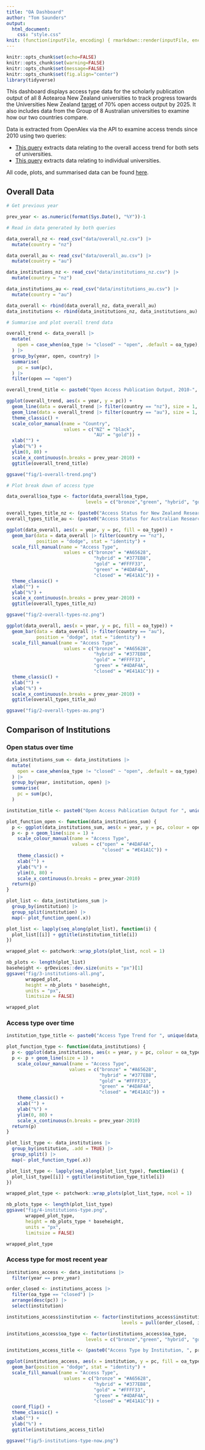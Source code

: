 ```yaml
---
title: "OA Dashboard"
author: "Tom Saunders"
output:
  html_document:
    css: "style.css"
knit: (function(inputFile, encoding) { rmarkdown::render(inputFile, encoding = encoding, output_file = file.path(dirname(inputFile), 'index.html')) })
---
```

```r
knitr::opts_chunk$set(echo=FALSE)
knitr::opts_chunk$set(warning=FALSE)
knitr::opts_chunk$set(message=FALSE)
knitr::opts_chunk$set(fig.align="center")
library(tidyverse)
```

This dashboard displays access type data for the scholarly publication output of all 8 Aotearoa New Zealand universities to track progress towards the Universities New Zealand [target](https://www.universitiesnz.ac.nz/sites/default/files/uni-nz/documents/Open%20Access%20Statement.pdf) of 70% open access output by 2025. It also includes data from the Group of 8 Australian universities to examine how our two countries compare. 

Data is extracted from OpenAlex via the API to examine access trends since 2010 using two queries:

* [This query](https://github.com/tesaunders/oa-nz/blob/main/query-overall.R) extracts data relating to the overall access trend for both sets of universities.
* [This query](https://github.com/tesaunders/oa-nz/blob/main/query-institution.R) extracts data relating to individual universities. 

All code, plots, and summarised data can be found [here](https://github.com/tesaunders/oa-nz).

## Overall Data

```r
# Get previous year

prev_year <- as.numeric(format(Sys.Date(), "%Y"))-1

# Read in data generated by both queries

data_overall_nz <- read_csv("data/overall_nz.csv") |> 
  mutate(country = "nz")

data_overall_au <- read_csv("data/overall_au.csv") |> 
  mutate(country = "au")

data_institutions_nz <- read_csv("data/institutions_nz.csv") |> 
  mutate(country = "nz")

data_institutions_au <- read_csv("data/institutions_au.csv") |> 
  mutate(country = "au")

data_overall <- rbind(data_overall_nz, data_overall_au)
data_institutions <- rbind(data_institutions_nz, data_institutions_au)

# Summarise and plot overall trend data

overall_trend <- data_overall |>
  mutate(
    open = case_when(oa_type != "closed" ~ "open", .default = oa_type),
  ) |> 
  group_by(year, open, country) |> 
  summarise(
    pc = sum(pc),
  ) |> 
  filter(open == "open")

overall_trend_title <- paste0("Open Access Publication Output, 2010-", prev_year)

ggplot(overall_trend, aes(x = year, y = pc)) +
  geom_line(data = overall_trend |> filter(country == "nz"), size = 1, aes(colour = "NZ")) +
  geom_line(data = overall_trend |> filter(country == "au"), size = 1, aes(colour = "AU")) +
  theme_classic() +
  scale_color_manual(name = "Country",
                     values = c("NZ" = "black",
                                "AU" = "gold")) +
  xlab("") +
  ylab("%") +
  ylim(0, 80) +
  scale_x_continuous(n.breaks = prev_year-2010) +
  ggtitle(overall_trend_title)

ggsave("fig/1-overall-trend.png")

# Plot break down of access type

data_overall$oa_type <- factor(data_overall$oa_type, 
                             levels = c("bronze","green", "hybrid", "gold", "closed"))

overall_types_title_nz <- (paste0("Access Status for New Zealand Research Publications, 2010-", prev_year))
overall_types_title_au <- (paste0("Access Status for Australian Research Publications, 2010-", prev_year))

ggplot(data_overall, aes(x = year, y = pc, fill = oa_type)) +
  geom_bar(data = data_overall |> filter(country == "nz"),
           position = "dodge", stat = "identity") +
  scale_fill_manual(name = "Access Type", 
                     values = c("bronze" = "#A65628",
                                "hybrid" = "#377EB8",
                                "gold" = "#FFFF33",
                                "green" = "#4DAF4A",
                                "closed" = "#E41A1C")) +
  theme_classic() +
  xlab("") +
  ylab("%") +
  scale_x_continuous(n.breaks = prev_year-2010) +
  ggtitle(overall_types_title_nz)

ggsave("fig/2-overall-types-nz.png")

ggplot(data_overall, aes(x = year, y = pc, fill = oa_type)) +
  geom_bar(data = data_overall |> filter(country == "au"),
           position = "dodge", stat = "identity") +
  scale_fill_manual(name = "Access Type", 
                     values = c("bronze" = "#A65628",
                                "hybrid" = "#377EB8",
                                "gold" = "#FFFF33",
                                "green" = "#4DAF4A",
                                "closed" = "#E41A1C")) +
  theme_classic() +
  xlab("") +
  ylab("%") +
  scale_x_continuous(n.breaks = prev_year-2010) +
  ggtitle(overall_types_title_au)

ggsave("fig/2-overall-types-au.png")
```

## Comparison of Institutions {.tabset}

### Open status over time

```r
data_institutions_sum <- data_institutions |> 
  mutate(
    open = case_when(oa_type != "closed" ~ "open", .default = oa_type),
  ) |> 
  group_by(year, institution, open) |> 
  summarise(
    pc = sum(pc),
  )

institution_title <- paste0("Open Access Publication Output for ", unique(data_institutions$institution), ", 2010-", prev_year)

plot_function_open <- function(data_institutions_sum) {
  p <- ggplot(data_institutions_sum, aes(x = year, y = pc, colour = open))
  p <- p + geom_line(size = 1) +
    scale_colour_manual(name = "Access Type", 
                        values = c("open" = "#4DAF4A",
                                   "closed" = "#E41A1C")) +
    theme_classic() +
    xlab("") +
    ylab("%") +
    ylim(0, 80) +
    scale_x_continuous(n.breaks = prev_year-2010)
  return(p)
}

plot_list <- data_institutions_sum |>
  group_by(institution) |> 
  group_split(institution) |> 
  map(~ plot_function_open(.x))

plot_list <- lapply(seq_along(plot_list), function(i) { 
  plot_list[[i]] + ggtitle(institution_title[i])
})

wrapped_plot <- patchwork::wrap_plots(plot_list, ncol = 1)

nb_plots <- length(plot_list)
baseheight <- grDevices::dev.size(units = "px")[1]
ggsave("fig/3-institutions-all.png",
       wrapped_plot,
       height = nb_plots * baseheight,
       units = "px",
       limitsize = FALSE)

wrapped_plot
```

### Access type over time

```r
institution_type_title <- paste0("Access Type Trend for ", unique(data_institutions$institution), ", 2010-", prev_year)

plot_function_type <- function(data_institutions) {
  p <- ggplot(data_institutions, aes(x = year, y = pc, colour = oa_type))
  p <- p + geom_line(size = 1) +
    scale_colour_manual(name = "Access Type", 
                       values = c("bronze" = "#A65628",
                                  "hybrid" = "#377EB8",
                                  "gold" = "#FFFF33",
                                  "green" = "#4DAF4A",
                                  "closed" = "#E41A1C")) +
    theme_classic() +
    xlab("") +
    ylab("%") +
    ylim(0, 80) +
    scale_x_continuous(n.breaks = prev_year-2010)
  return(p)
}

plot_list_type <- data_institutions |>
  group_by(institution, .add = TRUE) |>
  group_split() |> 
  map(~ plot_function_type(.x))

plot_list_type <- lapply(seq_along(plot_list_type), function(i) { 
  plot_list_type[[i]] + ggtitle(institution_type_title[i])
})

wrapped_plot_type <- patchwork::wrap_plots(plot_list_type, ncol = 1)

nb_plots_type <- length(plot_list_type)
ggsave("fig/4-institutions-type.png",
       wrapped_plot_type,
       height = nb_plots_type * baseheight,
       units = "px",
       limitsize = FALSE)

wrapped_plot_type
```

### Access type for most recent year

```r
institutions_access <- data_institutions |> 
  filter(year == prev_year) 

order_closed <- institutions_access |> 
  filter(oa_type == "closed") |> 
  arrange(desc(pc)) |> 
  select(institution)

institutions_access$institution <- factor(institutions_access$institution, 
                                          levels = pull(order_closed, institution))

institutions_access$oa_type <- factor(institutions_access$oa_type, 
                             levels = c("bronze","green", "hybrid", "gold", "closed"))

institutions_access_title <- (paste0("Access Type by Institution, ", prev_year))

ggplot(institutions_access, aes(x = institution, y = pc, fill = oa_type)) +
  geom_bar(position = "dodge", stat = "identity") +
  scale_fill_manual(name = "Access Type", 
                     values = c("bronze" = "#A65628",
                                "hybrid" = "#377EB8",
                                "gold" = "#FFFF33",
                                "green" = "#4DAF4A",
                                "closed" = "#E41A1C")) +
  coord_flip() +
  theme_classic() +
  xlab("") +
  ylab("%") +
  ggtitle(institutions_access_title)

ggsave("fig/5-institutions-type-now.png")

```

##  {.unnumbered}